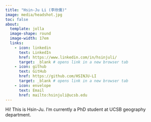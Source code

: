 ```yaml
---
title: "Hsin-Ju Li (李欣儒)"
image: media/headshot.jpg
toc: false
about: 
  template: jolla
  image-shape: round
  image-width: 17em
  links:
    - icon: linkedin
      text: LinkedIn
      href: https://www.linkedin.com/in/hsinjuli/
      target: _blank # opens link in a new browser tab
    - icon: github
      text: GitHub
      href: https://github.com/HSINJU-LI
      target: _blank # opens link in a new browser tab
    - icon: envelope  
      text: Email
      href: mailto:hsinjuli@ucsb.edu
---
```


Hi! This is Hsin-Ju. I'm currently a PhD student at UCSB geography department.
